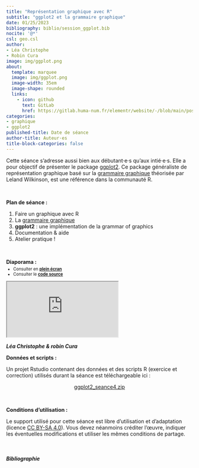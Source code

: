 ```yaml
---
title: "Représentation graphique avec R"
subtitle: "ggplot2 et la grammaire graphique"
date: 01/25/2023
bibliography: biblio/session_ggplot.bib
nocite: '@*'
csl: geo.csl
author: 
- Léa Christophe
- Robin Cura
image: img/ggplot.png
about:
  template: marquee
  image: img/ggplot.png
  image-width: 35em
  image-shape: rounded
  links:
    - icon: github
      text: GitLab
      href: https://gitlab.huma-num.fr/elementr/website/-/blob/main/posts/seance4_ggplot.qmd
categories: 
- graphique
- ggplot2
published-title: Date de séance
author-title: Auteur·es
title-block-categories: false
---
```



Cette séance s'adresse aussi bien aux débutant·e·s qu'aux intié·e·s. Elle a pour objectif de présenter le package  [ggplot2](https://ggplot2.tidyverse.org/index.html). Ce package généraliste de représentation graphique basé sur la [grammaire graphique](https://www.amazon.com/Grammar-Graphics-Statistics-Computing/dp/0387245448/ref=as_li_ss_tl) théorisée par Leland Wilkinson, est une référence dans la communauté R.

\

**Plan de séance :**

1.  Faire un graphique avec R
2.  La [grammaire graphique](https://www.amazon.com/Grammar-Graphics-Statistics-Computing/dp/0387245448/ref=as_li_ss_tl)  
3.  **ggplot2** : une implémentation de la grammar of graphics  
4.  Documentation & aide
5.  Atelier pratique !

\

**Diaporama :**

::: {.nonicremental style="font-size:80%;margin-top:-10px;margin-bottom:10px;"}
-   Consulter en [**plein écran**](https://elementr.gitpages.huma-num.fr/session_graphique/ggplot2/#/title-slide)\
-   Consulter le [**code source**](https://gitlab.huma-num.fr/elementr/session_graphique/ggplot2)
:::



::: diapo
<iframe class="slide2" src="https://elementr.gitpages.huma-num.fr/session_graphique/ggplot2/#/title-slide">

</iframe>
:::



::: auteurs
<i class="bi bi-people-fill"> **Léa Christophe & robin Cura**</i>
:::

**Données et scripts :**

Un projet Rstudio contenant des données et des scripts R (exercice et correction) utilisés durant la séance est téléchargeable ici :

<center><a href="" class="btn btn-success" role="button" aria-disabled="true"><i class="bi bi-cloud-arrow-down"></i> ggplot2_seance4.zip</a></center>

\

**Conditions d'utilisation :**

Le support utilisé pour cette séance est libre d'utilisation et d'adaptation (licence [CC BY-SA 4.0](https://creativecommons.org/licenses/by-sa/4.0/deed.fr)). Vous devez néanmoins créditer l'œuvre, indiquer les éventuelles modifications et utiliser les mêmes conditions de partage.

\

##### Bibliographie

::: {#refs}
:::
